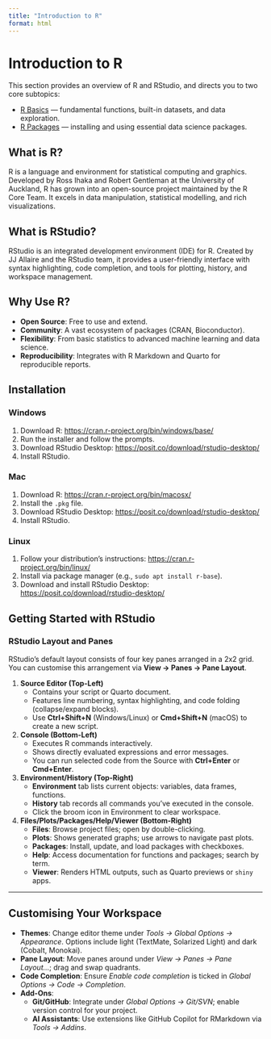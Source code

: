 ```yaml
---
title: "Introduction to R"
format: html
---
```


# Introduction to R

This section provides an overview of R and RStudio, and directs you to two core subtopics:

-   [R Basics](Introduction to R/r-basics.qmd) — fundamental functions, built-in datasets, and data exploration.
-   [R Packages](Introduction to R/packages.qmd) — installing and using essential data science packages.

## What is R?

R is a language and environment for statistical computing and graphics. Developed by Ross Ihaka and Robert Gentleman at the University of Auckland, R has grown into an open-source project maintained by the R Core Team. It excels in data manipulation, statistical modelling, and rich visualizations.

## What is RStudio?

RStudio is an integrated development environment (IDE) for R. Created by JJ Allaire and the RStudio team, it provides a user-friendly interface with syntax highlighting, code completion, and tools for plotting, history, and workspace management.

## Why Use R?

-   **Open Source**: Free to use and extend.
-   **Community**: A vast ecosystem of packages (CRAN, Bioconductor).
-   **Flexibility**: From basic statistics to advanced machine learning and data science.
-   **Reproducibility**: Integrates with R Markdown and Quarto for reproducible reports.

## Installation

### Windows

1.  Download R: <https://cran.r-project.org/bin/windows/base/>\
2.  Run the installer and follow the prompts.
3.  Download RStudio Desktop: <https://posit.co/download/rstudio-desktop/>\
4.  Install RStudio.

### Mac

1.  Download R: <https://cran.r-project.org/bin/macosx/>\
2.  Install the `.pkg` file.\
3.  Download RStudio Desktop: <https://posit.co/download/rstudio-desktop/>\
4.  Install RStudio.

### Linux

1.  Follow your distribution’s instructions: <https://cran.r-project.org/bin/linux/>\
2.  Install via package manager (e.g., `sudo apt install r-base`).\
3.  Download and install RStudio Desktop: <https://posit.co/download/rstudio-desktop/>

## Getting Started with RStudio

### RStudio Layout and Panes

RStudio’s default layout consists of four key panes arranged in a 2x2 grid. You can customise this arrangement via **View → Panes → Pane Layout**.

1.  **Source Editor (Top-Left)**
    -   Contains your script or Quarto document.
    -   Features line numbering, syntax highlighting, and code folding (collapse/expand blocks).
    -   Use **Ctrl+Shift+N** (Windows/Linux) or **Cmd+Shift+N** (macOS) to create a new script.
2.  **Console (Bottom-Left)**
    -   Executes R commands interactively.
    -   Shows directly evaluated expressions and error messages.
    -   You can run selected code from the Source with **Ctrl+Enter** or **Cmd+Enter**.
3.  **Environment/History (Top-Right)**
    -   **Environment** tab lists current objects: variables, data frames, functions.
    -   **History** tab records all commands you’ve executed in the console.
    -   Click the broom icon in Environment to clear workspace.
4.  **Files/Plots/Packages/Help/Viewer (Bottom-Right)**
    -   **Files**: Browse project files; open by double-clicking.
    -   **Plots**: Shows generated graphs; use arrows to navigate past plots.
    -   **Packages**: Install, update, and load packages with checkboxes.
    -   **Help**: Access documentation for functions and packages; search by term.
    -   **Viewer**: Renders HTML outputs, such as Quarto previews or `shiny` apps.

------------------------------------------------------------------------

## Customising Your Workspace

-   **Themes**: Change editor theme under *Tools → Global Options → Appearance*. Options include light (TextMate, Solarized Light) and dark (Cobalt, Monokai).
-   **Pane Layout**: Move panes around under *View → Panes → Pane Layout…*; drag and swap quadrants.
-   **Code Completion**: Ensure *Enable code completion* is ticked in *Global Options → Code → Completion*.
-   **Add-Ons**:
    -   **Git/GitHub**: Integrate under *Global Options → Git/SVN*; enable version control for your project.
    -   **AI Assistants**: Use extensions like GitHub Copilot for RMarkdown via *Tools → Addins*.
